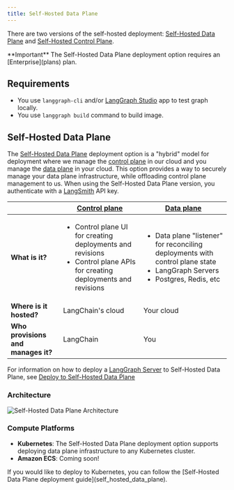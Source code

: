 ```yaml
---
title: Self-Hosted Data Plane
---
```


There are two versions of the self-hosted deployment: [Self-Hosted Data Plane](deployment_options#self-hosted-data-plane) and [Self-Hosted Control Plane](deployment_options#self-hosted-control-plane).

<Info>
  **Important**
  The Self-Hosted Data Plane deployment option requires an [Enterprise](plans) plan.
</Info>

## Requirements

* You use `langgraph-cli` and/or [LangGraph Studio](langgraph_studio) app to test graph locally.
* You use `langgraph build` command to build image.

## Self-Hosted Data Plane

The [Self-Hosted Data Plane](self_hosted_data_plane) deployment option is a "hybrid" model for deployment where we manage the [control plane](langgraph_control_plane) in our cloud and you manage the [data plane](langgraph_data_plane) in your cloud. This option provides a way to securely manage your data plane infrastructure, while offloading control plane management to us. When using the Self-Hosted Data Plane version, you authenticate with a [LangSmith](https://smith.langchain.com/) API key.

|                   | [Control plane](langgraph_control_plane) | [Data plane](langgraph_data_plane) |
|-------------------|-------------------|------------|
| **What is it?** | <ul><li>Control plane UI for creating deployments and revisions</li><li>Control plane APIs for creating deployments and revisions</li></ul> | <ul><li>Data plane "listener" for reconciling deployments with control plane state</li><li>LangGraph Servers</li><li>Postgres, Redis, etc</li></ul> |
| **Where is it hosted?** | LangChain's cloud | Your cloud |
| **Who provisions and manages it?** | LangChain | You |

For information on how to deploy a [LangGraph Server](langgraph_server) to Self-Hosted Data Plane, see [Deploy to Self-Hosted Data Plane](self_hosted_data_plane)

### Architecture

![Self-Hosted Data Plane Architecture](images/self_hosted_data_plane_architecture.png)

### Compute Platforms

* **Kubernetes**: The Self-Hosted Data Plane deployment option supports deploying data plane infrastructure to any Kubernetes cluster.
* **Amazon ECS**: Coming soon!

<Tip>
  If you would like to deploy to Kubernetes, you can follow the [Self-Hosted Data Plane deployment guide](self_hosted_data_plane).
</Tip>
